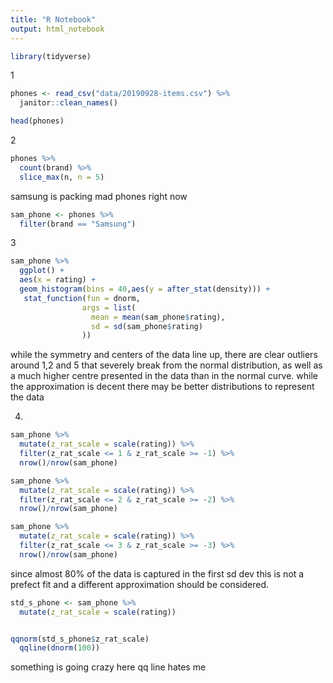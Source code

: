 ```yaml
---
title: "R Notebook"
output: html_notebook
---
```


```r
library(tidyverse)
```


1
```r
phones <- read_csv("data/20190928-items.csv") %>% 
  janitor::clean_names()

head(phones)
```




2
```r
phones %>% 
  count(brand) %>% 
  slice_max(n, n = 5)
```
samsung is packing mad phones right now 




```r
sam_phone <- phones %>% 
  filter(brand == "Samsung")
```




3
```r
sam_phone %>% 
  ggplot() +
  aes(x = rating) +
  geom_histogram(bins = 40,aes(y = after_stat(density))) +
   stat_function(fun = dnorm,
                args = list(
                  mean = mean(sam_phone$rating),
                  sd = sd(sam_phone$rating)
                ))
```

while the symmetry and centers of the data line up, there are clear outliers around 1,2 and 5 
that severely break from the normal distribution, as well as a much higher centre presented in
the data than in the normal curve. while the approximation is decent there may be better
distributions to represent the data


4.
```r
sam_phone %>% 
  mutate(z_rat_scale = scale(rating)) %>% 
  filter(z_rat_scale <= 1 & z_rat_scale >= -1) %>% 
  nrow()/nrow(sam_phone)
```

```r
sam_phone %>% 
  mutate(z_rat_scale = scale(rating)) %>% 
  filter(z_rat_scale <= 2 & z_rat_scale >= -2) %>% 
  nrow()/nrow(sam_phone)
```

```r
sam_phone %>% 
  mutate(z_rat_scale = scale(rating)) %>% 
  filter(z_rat_scale <= 3 & z_rat_scale >= -3) %>% 
  nrow()/nrow(sam_phone)
```

since almost 80% of the data is captured in the first sd dev this is not a prefect fit and
a different approximation should be considered.

```r
std_s_phone <- sam_phone %>% 
  mutate(z_rat_scale = scale(rating))


qqnorm(std_s_phone$z_rat_scale) 
  qqline(dnorm(100))
```

something is going crazy here qq line hates me